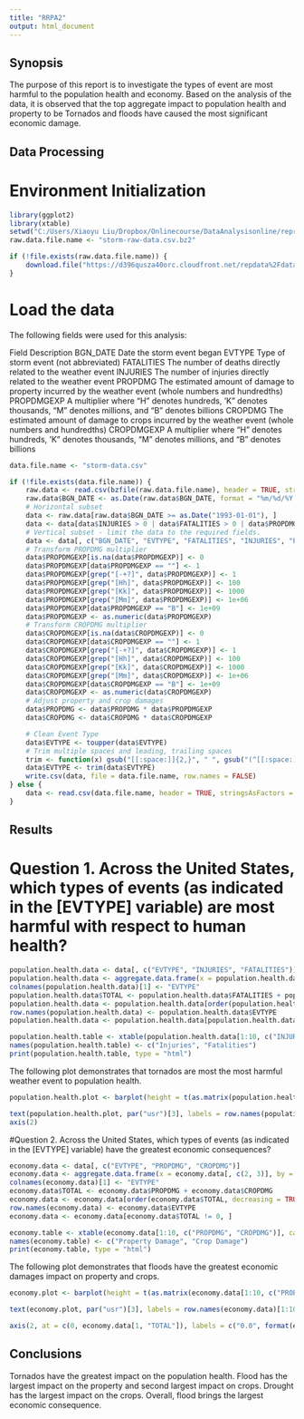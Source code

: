 ```yaml
---
title: "RRPA2"
output: html_document
---
```

## Synopsis
The purpose of this report is to investigate the types of event are most harmful to the population health and economy. Based on the analysis of the data, it is observed that the top aggregate impact to population health and property to be Tornados and floods have caused the most significant economic damage.

## Data Processing
# Environment Initialization
```r
library(ggplot2)
library(xtable)
setwd("C:/Users/Xiaoyu Liu/Dropbox/Onlinecourse/DataAnalysisonline/reproductive")
raw.data.file.name <- "storm-raw-data.csv.bz2"

if (!file.exists(raw.data.file.name)) {
    download.file("https://d396qusza40orc.cloudfront.net/repdata%2Fdata%2FStormData.csv.bz2",raw.data.file.name, method = "wget", extra = "--no-check-certificate")
}
```

# Load the data

The following fields were used for this analysis:

Field  Description
BGN_DATE	Date the storm event began
EVTYPE	Type of storm event (not abbreviated)
FATALITIES	The number of deaths directly related to the weather event
INJURIES	The number of injuries directly related to the weather event
PROPDMG	The estimated amount of damage to property incurred by the weather event (whole numbers and hundredths)
PROPDMGEXP	A multiplier where "H" denotes hundreds, 'K" denotes thousands, "M" denotes millions, and "B" denotes billions
CROPDMG	The estimated amount of damage to crops incurred by the weather event (whole numbers and hundredths)
CROPDMGEXP	A multiplier where "H" denotes hundreds, 'K" denotes thousands, "M" denotes millions, and "B" denotes billions

```r
data.file.name <- "storm-data.csv"

if (!file.exists(data.file.name)) {
    raw.data <- read.csv(bzfile(raw.data.file.name), header = TRUE, stringsAsFactors = FALSE)
    raw.data$BGN_DATE <- as.Date(raw.data$BGN_DATE, format = "%m/%d/%Y %H:%M:%S")
    # Horizontal subset
    data <- raw.data[raw.data$BGN_DATE >= as.Date("1993-01-01"), ]
    data <- data[data$INJURIES > 0 | data$FATALITIES > 0 | data$PROPDMG > 0 | data$CROPDMG > 0, ]
    # Vertical subset - limit the data to the required fields.
    data <- data[, c("BGN_DATE", "EVTYPE", "FATALITIES", "INJURIES", "PROPDMG", "PROPDMGEXP", "CROPDMG", "CROPDMGEXP")]
    # Transform PROPDMG multiplier
    data$PROPDMGEXP[is.na(data$PROPDMGEXP)] <- 0
    data$PROPDMGEXP[data$PROPDMGEXP == ""] <- 1
    data$PROPDMGEXP[grep("[-+?]", data$PROPDMGEXP)] <- 1
    data$PROPDMGEXP[grep("[Hh]", data$PROPDMGEXP)] <- 100
    data$PROPDMGEXP[grep("[Kk]", data$PROPDMGEXP)] <- 1000
    data$PROPDMGEXP[grep("[Mm]", data$PROPDMGEXP)] <- 1e+06
    data$PROPDMGEXP[data$PROPDMGEXP == "B"] <- 1e+09
    data$PROPDMGEXP <- as.numeric(data$PROPDMGEXP)
    # Transform CROPDMG multiplier
    data$CROPDMGEXP[is.na(data$CROPDMGEXP)] <- 0
    data$CROPDMGEXP[data$CROPDMGEXP == ""] <- 1
    data$CROPDMGEXP[grep("[-+?]", data$CROPDMGEXP)] <- 1
    data$CROPDMGEXP[grep("[Hh]", data$CROPDMGEXP)] <- 100
    data$CROPDMGEXP[grep("[Kk]", data$CROPDMGEXP)] <- 1000
    data$CROPDMGEXP[grep("[Mm]", data$CROPDMGEXP)] <- 1e+06
    data$CROPDMGEXP[data$CROPDMGEXP == "B"] <- 1e+09
    data$CROPDMGEXP <- as.numeric(data$CROPDMGEXP)
    # Adjust property and crop damages
    data$PROPDMG <- data$PROPDMG * data$PROPDMGEXP
    data$CROPDMG <- data$CROPDMG * data$CROPDMGEXP

    # Clean Event Type
    data$EVTYPE <- toupper(data$EVTYPE)
    # Trim multiple spaces and leading, trailing spaces
    trim <- function(x) gsub("[[:space:]]{2,}", " ", gsub("(^[[:space:]]+|[[:space:]]+$)", "", x))
    data$EVTYPE <- trim(data$EVTYPE)
    write.csv(data, file = data.file.name, row.names = FALSE)
} else {
    data <- read.csv(data.file.name, header = TRUE, stringsAsFactors = FALSE)
}
```
## Results
# Question 1. Across the United States, which types of events (as indicated in the [EVTYPE] variable) are most harmful with respect to human health?
```r
population.health.data <- data[, c("EVTYPE", "INJURIES", "FATALITIES")]
population.health.data <- aggregate.data.frame(x = population.health.data[, c(2, 3)], by = list(population.health.data$EVTYPE), FUN = sum)
colnames(population.health.data)[1] <- "EVTYPE"
population.health.data$TOTAL <- population.health.data$FATALITIES + population.health.data$INJURIES
population.health.data <- population.health.data[order(population.health.data$TOTAL, decreasing = TRUE), ]
row.names(population.health.data) <- population.health.data$EVTYPE
population.health.data <- population.health.data[population.health.data$TOTAL != 0, ]

```
```r
population.health.table <- xtable(population.health.data[1:10, c("INJURIES", "FATALITIES")], caption = "Table 1. Event types that accounted for the highest cumulative injuries and fatalities")
names(population.health.table) <- c("Injuries", "Fatalities")
print(population.health.table, type = "html")
```
The following plot demonstrates that tornados are most the most harmful weather event to population health.

```r
population.health.plot <- barplot(height = t(as.matrix(population.health.data[1:10,  c("INJURIES", "FATALITIES")])), main = bquote(atop("Figure 1. Top 10 severe weather events caused injuries and fatalities","U.S. 1993 - 2011")), legend = c("Injuries", "Fatalities"), axes = FALSE,axisnames = FALSE, col = c("yellow", "red"))

text(population.health.plot, par("usr")[3], labels = row.names(population.health.data)[1:10],srt = 45, adj = 1, cex = 0.6, xpd = TRUE)
axis(2)
```

#Question 2. Across the United States, which types of events (as indicated in the [EVTYPE] variable) have the greatest economic consequences?
```r
economy.data <- data[, c("EVTYPE", "PROPDMG", "CROPDMG")]
economy.data <- aggregate.data.frame(x = economy.data[, c(2, 3)], by = list(economy.data$EVTYPE),FUN = sum)
colnames(economy.data)[1] <- "EVTYPE"
economy.data$TOTAL <- economy.data$PROPDMG + economy.data$CROPDMG
economy.data <- economy.data[order(economy.data$TOTAL, decreasing = TRUE), ]
row.names(economy.data) <- economy.data$EVTYPE
economy.data <- economy.data[economy.data$TOTAL != 0, ]
```
```r
economy.table <- xtable(economy.data[1:10, c("PROPDMG", "CROPDMG")], caption = "Table 2. Event types that accounted for the highest property damage and crop damage")
names(economy.table) <- c("Property Damage", "Crop Damage")
print(economy.table, type = "html")
```
The following plot demonstrates that floods have the greatest economic damages impact on property and crops.
```r
economy.plot <- barplot(height = t(as.matrix(economy.data[1:10, c("PROPDMG", "CROPDMG")])), main = bquote(atop("Figure 2. Top 10 weather events caused property damage", "U.S. 1993 - 2011")), legend = c("Properties", "Crops"), axes = FALSE, axisnames = FALSE,col = c("brown", "green"))

text(economy.plot, par("usr")[3], labels = row.names(economy.data)[1:10], srt = 45, adj = 1, cex = 0.6, xpd = TRUE)

axis(2, at = c(0, economy.data[1, "TOTAL"]), labels = c("0.0", format(economy.data[1,"TOTAL"], digits = 2)))
```

## Conclusions
Tornados have the greatest impact on the population health. Flood has the largest impact on the property and second largest impact on crops. Drought has the largest impact on the crops. Overall, flood brings the largest economic consequence.

